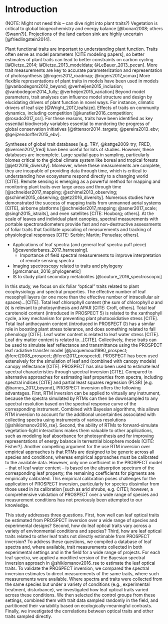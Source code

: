 # Introduction

(NOTE: Might not need this -- can dive right into plant traits?)
Vegetation is critical to global biogeochemistry and energy balance [@bonan2008; others (Swann?)].
Projections of the land carbon sink are highly uncertain [@friedlingstein2014].

Plant functional traits are important to understanding plant function.
Traits often serve as model parameters [CITE modeling papers], so better estimates of plant traits can lead to better constraints on carbon cycling [@Dietze_2014; @Dietze_2013_modeldata; @LeBauer_2013_pecan].
More trait measurements are key to accurate parameterization and representation of photosynthesis [@rogers2017_roadmap; @rogers2017_vcmax]
More flexible representations of plant traits in models have been used in models [@vanbodegom2012_beyond; @verheijen2015_inclusion; @vanbodegom2014_fully; @verheijen2015_variation]
Beyond model parameters, trait analyses can influence model structure and design by elucidating drivers of plant function in novel ways.
For instance, climatic drivers of leaf size [@Wright_2017_leafsize].
Effects of traits on community dynamics, including competition [@kunstler2016_competition; @rosado2017_csr].
For these reasons, traits have been identified as key essential biodiversity variables essential to monitoring the progress of global conservation initiatives [@tittensor2014_targets; @pereira2013_ebv; @geijzendorffer2015_ebv].

Syntheses of global trait databases [e.g. TRY, @kattge2009_try; FRED, @iversen2017_fred] have been useful for lots of studies.
However, these databases are incomplete.
Large spatial gaps in sampling, particularly biomes critical to the global climate system like boreal and tropical forests [@jetz2016_diversity].
Moreover, where these measurements are complete, they are incapable of providing data through time, which is critical to understanding how ecosystems respond directly to a changing world [CITE].
Remote sensing is emerging as a powerful method for mapping and monitoring plant traits over large areas and through time [@schneider2017_mapping; @schimel2013_observing; @schimel2015_observing; @jetz2016_diversity].
Numerous studies have demonstrated the success of mapping traits from unmanned aerial systems [CITE], airborne platforms [@schneider2017_mapping; @asner2017_scale; @singh2015_istraits], and even satellites [CITE: Houborg; others].
At the scale of leaves and individual plant canopies, spectral measurements with portable spectroradiometers provide fast and non-destructive assessments of foliar traits  that facilitate upscaling of measurements and tracking of physiological responses [CITE: Serbin; Martin; Penuelas; others].

- Applications of leaf spectra (and general leaf spectra puff piece) [@cavenderbares_2017_harnessing].
    - Importance of field spectral measurements to improve interpretation of remote sensing spectra
- Imaging spectroscopy related to traits and phylogeny [@mcmanus_2016_phylogenetic]
- IS to study plant secondary metabolites [@couture_2016_spectroscopic]

In this study, we focus on six foliar "optical" traits related to plant ecophysiology and spectral properties.
The effective number of leaf mesophyll layers (or one more than the effective number of intracellular air spaces)...[CITE].
Total leaf chlorophyll content (the sum of chlorophyll $a$ and $b$) is relevant to photosynthesis and APAR [CITE: Croft, others].
Total leaf carotenoid content (introduced in PROSPECT 5) is related to the xanthophyll cycle, a key mechanism for preventing plant photooxidiative stress [CITE].
Total leaf anthocyanin content (introduced in PROSPECT D) has a similar role in boosting plant stress tolerance, and does something related to fall phenology [CITE].
Leaf water content is related to leaf water stress [CITE].
Leaf dry matter content is related to...[CITE].
Collectively, these traits can be used to simulate leaf reflectance and transmittance using the PROSPECT leaf radiative transfer model [@jacquemoud1990_prospect; @feret2008_prospect; @feret2017_prospectd].
PROSPECT has been used extensively for the simulation of leaf and (combined with canopy models) canopy reflectance [CITE].
PROSPECT has also been used to estimate leaf spectral characteristics through spectral inversion [CITE].
Compared to alternative approaches for estimating leaf properties from spectra, including spectral indices [CITE] and partial least squares regression (PLSR) [e.g. @barnes_2017_beyond], PROSPECT inversion offers the following advantages.
First, RTM inversion can be applied to virtually any instrument, because the spectra simulated by RTMs can then be downsampled to any spectral resolution based on the spectral response curve of the corresponding instrument.
Combined with Bayesian algorithms, this allows RTM inversion to account for the additional uncertainties associated with collecting spectra using instruments of various resolutions [@shiklomanov2016_rse].
Second, the ability of RTMs to forward-simulate vegetation-light interactions makes them valuable to other applications, such as modeling leaf absorbance for photosynthesis and for improving representations of energy balance in terrestrial biosphere models [CITE: Fisher?].
Another compelling argument for the use RTM inversion over empirical approaches is that RTMs are designed to be generic across all species and conditions, whereas empirical approaches must be calibrated to the available data.
However, only one coefficient in the PROSPECT model -- that of leaf water content -- is based on the absorption spectrum of the corresponding leaf property; the remaining coefficients for pigments are empirically calibrated.
This empirical calibration poses challenges for the application of PROSPECT inversion, particularly for species dissimilar from those used in its calibration [such as arid shrubs, e.g. CITE]; however, a comprehensive validation of PROSPECT over a wide range of species and measurement conditions has not previously been attempted to our knowledge.

This study addresses three questions.
First, how well can leaf optical traits be estimated from PROSPECT inversion over a wide range of species and experimental designs?
Second, how do leaf optical traits vary across a variety of environmental conditions and species?
Third, how are leaf optical traits related to other leaf traits not directly estimable from PROSPECT inversion?
To address these questions, we compiled a database of leaf spectra and, where available, trait measurements collected in both experimental settings and in the field for a wide range of projects.
For each leaf spectra, we applied a modified version of the Bayesian spectral inversion approach in @shiklomanov2016_rse to estimate the leaf optical traits.
To validate the PROSPECT inversion, we compared the spectral inversion estimates to direct measurements of the same traits, where such measurements were available.
Where spectra and traits were collected from the same species but under a variety of conditions (e.g., experimental treatment, disturbance), we investigated how leaf optical traits varied across these conditions.
We then selected the control groups from these settings, combined them with trait data sampled randomly in the field, and partitioned their variability based on ecologically-meaningful contrasts.
Finally, we investigated the correlations between optical traits and other traits sampled directly.
